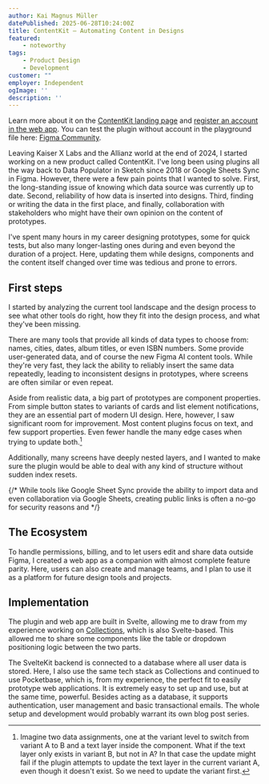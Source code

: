 ```yaml
---
author: Kai Magnus Müller
datePublished: 2025-06-28T10:24:00Z
title: ContentKit – Automating Content in Designs
featured:
    - noteworthy
tags:
    - Product Design
    - Development
customer: ""
employer: Independent
ogImage: ''
description: ''
---
```



<Figure
	alt="Overview of the main ContentKit features. Generate content with AI, assign data to designs and populate them."
	src="/video/contentkit/hero_video_2.mp4"
	type="video"
	aspectRatio="16/9"
	fullWidth></Figure>

Learn more about it on the [ContentKit landing page](https://intersectionslab.com/contentkit/) and [register an account in the web app](https://app.intersectionslab.com). You can test the plugin without account in the playground file here: [Figma Community](https://www.figma.com/community/file/1500498135891868616/contentkit-playground).

Leaving Kaiser X Labs and the Allianz world at the end of 2024, I started working on a new product called ContentKit. I've long been using plugins all the way back to Data Populator in Sketch since 2018 or Google Sheets Sync in Figma. However, there were a few pain points that I wanted to solve. First, the long-standing issue of knowing which data source was currently up to date. Second, reliability of how data is inserted into designs. Third, finding or writing the data in the first place, and finally, collaboration with stakeholders who might have their own opinion on the content of prototypes. 

I've spent many hours in my career designing prototypes, some for quick tests, but also many longer-lasting ones during and even beyond the duration of a project. Here, updating them while designs, components and the content itself changed over time was tedious and prone to errors. 


## First steps

I started by analyzing the current tool landscape and the design process to see what other tools do right, how they fit into the design process, and what they've been missing. 

<Figure 
    alt="Early sketches of possible interfaces and user flows. I experimented with a playful way of importing existing data and schemas from designs. A sidebar of the current selection was also a constant for a long time." 
    src="https://res.cloudinary.com/dm3a0qioc/image/upload/v1751544469/contentkit-sketches_uz2iyd.jpg" 
    width="2172" 
    height="1448">
</Figure>

There are many tools that provide all kinds of data types to choose from: names, cities, dates, album titles, or even ISBN numbers. Some provide user-generated data, and of course the new Figma AI content tools. While they're very fast, they lack the ability to reliably insert the same data repeatedly, leading to inconsistent designs in prototypes, where screens are often similar or even repeat. 

Aside from realistic data, a big part of prototypes are component properties. From simple button states to variants of cards and list element notifications, they are an essential part of modern UI design. Here, however, I saw significant room for improvement. Most content plugins focus on text, and few support properties. Even fewer handle the many edge cases when trying to update both.[^1] 

Additionally, many screens have deeply nested layers, and I wanted to make sure the plugin would be able to deal with any kind of structure without sudden index resets.

{/* While tools like Google Sheet Sync provide the ability to import data and even collaboration via Google Sheets, creating public links is often a no-go for security reasons and  */}

## The Ecosystem

To handle permissions, billing, and to let users edit and share data outside Figma, I created a web app as a companion with almost complete feature parity. Here, users can also create and manage teams, and I plan to use it as a platform for future design tools and projects. 

<Figure 
    alt="Plugin and web app share most features. Components like the table use separate stylesheets, while sharing the same code." 
    src="https://res.cloudinary.com/dm3a0qioc/image/upload/v1751574979/release_screenshot_1_mjcgxf.jpg" 
    width="1920" 
    height="1273">
</Figure>



## Implementation

The plugin and web app are built in Svelte, allowing me to draw from my experience working on [Collections](https://collections.intersectionslab.com/), which is also Svelte-based. This allowed me to share some components like the table or dropdown positioning logic between the two parts. 

The SvelteKit backend is connected to a database where all user data is stored. Here, I also use the same tech stack as Collections and continued to use Pocketbase, which is, from my experience, the perfect fit to easily prototype web applications. It is extremely easy to set up and use, but at the same time, powerful. Besides acting as a database, it supports authentication, user management and basic transactional emails. The whole setup and development would probably warrant its own blog post series. 

<Figure
	alt="Using ContentKit to update many screens at once can be a substantial time saver."
	src="/video/contentkit/blog_post_social_screens.mp4"
	type="video"
	aspectRatio="16/9"
	></Figure>

[^1]: Imagine two data assignments, one at the variant level to switch from variant A to B and a text layer inside the component. What if the text layer only exists in variant B, but not in A? In that case the update might fail if the plugin attempts to update the text layer in the current variant A, even though it doesn't exist. So we need to update the variant first.